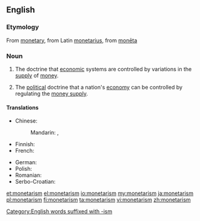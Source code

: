 ==English==
{{wikipedia}}

===Etymology===
From [[monetary]], from Latin [[monetarius]], from [[moneta#Latin|monēta]]

===Noun===
{{en-noun|~}}

# {{lb|en|economics}} The doctrine that [[economic]] systems are controlled by variations in the [[supply]] of [[money]].
# {{lb|en|economics}} The [[political]] doctrine that a nation's [[economy]] can be controlled by regulating the [[money supply]].

====Translations====
{{trans-top}}
* Chinese:
*: Mandarin: {{t+|cmn|貨幣主義|sc=Hani}}, {{t+|cmn|货币主义|tr=huòbìzhǔyì|sc=Hani}}
* Finnish: {{t|fi|monetarismi}}
* French: {{t+|fr|monétarisme|m}}
{{trans-mid}}
* German: {{t|de|Monetarismus|m}}
* Polish: {{t|pl|monetaryzm|m}}
* Romanian: {{t|ro|monetarism|n}}
* Serbo-Croatian: {{t+|sh|monetarizam|m}}
{{trans-bottom}}

[[Category:English words suffixed with -ism]]

[[et:monetarism]]
[[el:monetarism]]
[[io:monetarism]]
[[my:monetarism]]
[[ja:monetarism]]
[[pl:monetarism]]
[[fi:monetarism]]
[[ta:monetarism]]
[[vi:monetarism]]
[[zh:monetarism]]
